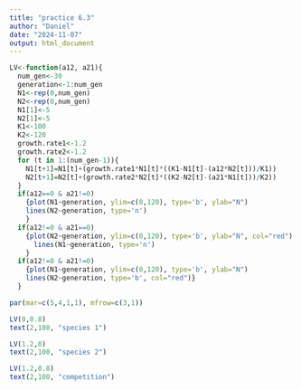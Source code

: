 ```yaml
---
title: "practice 6.3"
author: "Daniel"
date: "2024-11-07"
output: html_document
---
```


```r
LV<-function(a12, a21){
  num_gen<-30
  generation<-1:num_gen
  N1<-rep(0,num_gen)
  N2<-rep(0,num_gen)
  N1[1]<-5
  N2[1]<-5
  K1<-100
  K2<-120
  growth.rate1<-1.2
  growth.rate2<-1.2
  for (t in 1:(num_gen-1)){
    N1[t+1]=N1[t]+(growth.rate1*N1[t]*((K1-N1[t]-(a12*N2[t]))/K1))
    N2[t+1]=N2[t]+(growth.rate2*N2[t]*((K2-N2[t]-(a21*N1[t]))/K2))
  }
  if(a12==0 & a21!=0)
    {plot(N1~generation, ylim=c(0,120), type='b', ylab="N")
    lines(N2~generation, type='n')
    } 
  if(a12!=0 & a21==0) 
    {plot(N2~generation, ylim=c(0,120), type='b', ylab="N", col="red")
      lines(N1~generation, type='n')
    }
  if(a12!=0 & a21!=0)
    {plot(N1~generation, ylim=c(0,120), type='b', ylab="N")
    lines(N2~generation, type='b', col="red")}
  }
```
```r
par(mar=c(5,4,1,1), mfrow=c(3,1))

LV(0,0.8)
text(2,100, "species 1")

LV(1.2,0)
text(2,100, "species 2")

LV(1.2,0.8)
text(2,100, "competition")
```


